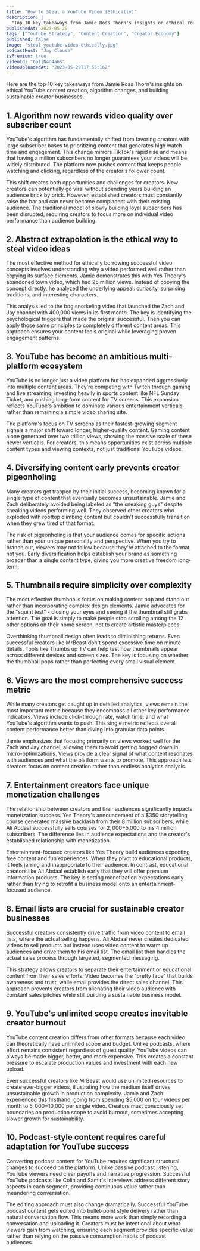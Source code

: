 ```yaml
---
title: "How to Steal a YouTube Video (Ethically)"
description: |
  "Top 10 key takeaways from Jamie Ross Thorn's insights on ethical YouTube content creation, algorithm changes, and building sustainable creator businesses."
publishedAt: 2023-05-29
tags: ["YouTube Strategy", "Content Creation", "Creator Economy"]
published: false
image: "steal-youtube-video-ethically.jpg"
podcastHost: "Jay Clouse"
isPremium: true
videoId: "6p1jN4d4a6s"
videoUploadedAt: "2023-05-29T17:55:16Z"
---
```



<PodcastSummaryPageLayout frontmatter={frontmatter}>
Here are the top 10 key takeaways from Jamie Ross Thorn's insights on ethical YouTube content creation, algorithm changes, and building sustainable creator businesses.

## 1. Algorithm now rewards video quality over subscriber count

YouTube's algorithm has fundamentally shifted from favoring creators with large subscriber bases to prioritizing content that generates high watch time and engagement. This change mirrors TikTok's rapid rise and means that having a million subscribers no longer guarantees your videos will be widely distributed. The platform now pushes content that keeps people watching and clicking, regardless of the creator's follower count.

This shift creates both opportunities and challenges for creators. New creators can potentially go viral without spending years building an audience brick by brick. However, established creators must constantly raise the bar and can never become complacent with their existing audience. The traditional model of slowly building loyal subscribers has been disrupted, requiring creators to focus more on individual video performance than audience building.

## 2. Abstract extrapolation is the ethical way to steal video ideas

The most effective method for ethically borrowing successful video concepts involves understanding why a video performed well rather than copying its surface elements. Jamie demonstrates this with Yes Theory's abandoned town video, which had 25 million views. Instead of copying the concept directly, he analyzed the underlying appeal: curiosity, surprising traditions, and interesting characters.

This analysis led to the bog snorkeling video that launched the Zach and Jay channel with 400,000 views in its first month. The key is identifying the psychological triggers that made the original successful. Then you can apply those same principles to completely different content areas. This approach ensures your content feels original while leveraging proven engagement patterns.

## 3. YouTube has become an ambitious multi-platform ecosystem

YouTube is no longer just a video platform but has expanded aggressively into multiple content areas. They're competing with Twitch through gaming and live streaming, investing heavily in sports content like NFL Sunday Ticket, and pushing long-form content for TV screens. This expansion reflects YouTube's ambition to dominate various entertainment verticals rather than remaining a simple video sharing site.

The platform's focus on TV screens as their fastest-growing segment signals a major shift toward longer, higher-quality content. Gaming content alone generated over two trillion views, showing the massive scale of these newer verticals. For creators, this means opportunities exist across multiple content types and viewing contexts, not just traditional YouTube videos.

## 4. Diversifying content early prevents creator pigeonholing

Many creators get trapped by their initial success, becoming known for a single type of content that eventually becomes unsustainable. Jamie and Zach deliberately avoided being labeled as "the sneaking guys" despite sneaking videos performing well. They observed other creators who exploded with rooftop climbing content but couldn't successfully transition when they grew tired of that format.

The risk of pigeonholing is that your audience comes for specific actions rather than your unique personality and perspective. When you try to branch out, viewers may not follow because they're attached to the format, not you. Early diversification helps establish your brand as something broader than a single content type, giving you more creative freedom long-term.

## 5. Thumbnails require simplicity over complexity

The most effective thumbnails focus on making content pop and stand out rather than incorporating complex design elements. Jamie advocates for the "squint test" - closing your eyes and seeing if the thumbnail still grabs attention. The goal is simply to make people stop scrolling among the 12 other options on their home screen, not to create artistic masterpieces.

Overthinking thumbnail design often leads to diminishing returns. Even successful creators like MrBeast don't spend excessive time on minute details. Tools like Thumbs up TV can help test how thumbnails appear across different devices and screen sizes. The key is focusing on whether the thumbnail pops rather than perfecting every small visual element.

## 6. Views are the most comprehensive success metric

While many creators get caught up in detailed analytics, views remain the most important metric because they encompass all other key performance indicators. Views include click-through rate, watch time, and what YouTube's algorithm wants to push. This single metric reflects overall content performance better than diving into granular data points.

Jamie emphasizes that focusing primarily on views worked well for the Zach and Jay channel, allowing them to avoid getting bogged down in micro-optimizations. Views provide a clear signal of what content resonates with audiences and what the platform wants to promote. This approach lets creators focus on content creation rather than endless analytics analysis.

## 7. Entertainment creators face unique monetization challenges

The relationship between creators and their audiences significantly impacts monetization success. Yes Theory's announcement of a $350 storytelling course generated massive backlash from their 8 million subscribers, while Ali Abdaal successfully sells courses for $2,000-$5,000 to his 4 million subscribers. The difference lies in audience expectations and the creator's established relationship with monetization.

Entertainment-focused creators like Yes Theory build audiences expecting free content and fun experiences. When they pivot to educational products, it feels jarring and inappropriate to their audience. In contrast, educational creators like Ali Abdaal establish early that they will offer premium information products. The key is setting monetization expectations early rather than trying to retrofit a business model onto an entertainment-focused audience.

## 8. Email lists are crucial for sustainable creator businesses

Successful creators consistently drive traffic from video content to email lists, where the actual selling happens. Ali Abdaal never creates dedicated videos to sell products but instead uses video content to warm up audiences and drive them to his email list. The email list then handles the actual sales process through targeted, segmented messaging.

This strategy allows creators to separate their entertainment or educational content from their sales efforts. Video becomes the "pretty face" that builds awareness and trust, while email provides the direct sales channel. This approach prevents creators from alienating their video audience with constant sales pitches while still building a sustainable business model.

## 9. YouTube's unlimited scope creates inevitable creator burnout

YouTube content creation differs from other formats because each video can theoretically have unlimited scope and budget. Unlike podcasts, where effort remains consistent regardless of guest quality, YouTube videos can always be made bigger, better, and more expensive. This creates a constant pressure to escalate production values and investment with each new upload.

Even successful creators like MrBeast would use unlimited resources to create ever-bigger videos, illustrating how the medium itself drives unsustainable growth in production complexity. Jamie and Zach experienced this firsthand, going from spending $5,000 on four videos per month to $5,000-$10,000 per single video. Creators must consciously set boundaries on production scope to avoid burnout, sometimes accepting slower growth for sustainability.

## 10. Podcast-style content requires careful adaptation for YouTube success

Converting podcast content for YouTube requires significant structural changes to succeed on the platform. Unlike passive podcast listening, YouTube viewers need clear payoffs and narrative progression. Successful YouTube podcasts like Colin and Samir's interviews address different story aspects in each segment, providing continuous value rather than meandering conversation.

The editing approach must also change dramatically. Successful YouTube podcast content gets edited into bullet-point style delivery rather than natural conversation flow. This means more work than simply recording a conversation and uploading it. Creators must be intentional about what viewers gain from watching, ensuring each segment provides specific value rather than relying on the passive consumption habits of podcast audiences.

</PodcastSummaryPageLayout>
